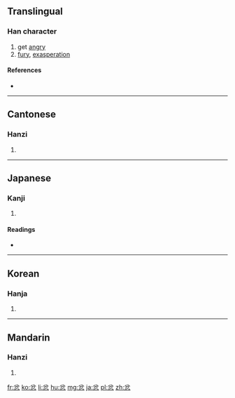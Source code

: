 ==Translingual==

===Han character===
{{Han char|rn=61|rad=心|as=04|sn=8|four=8033<sub>2</sub>|canj=金尸竹心 (CSHP)|ids=⿱[[分]][[心]]}}

# get [[angry]]
# [[fury]], [[exasperation]]

====References====
* {{Han ref|kx=0379.020|dkj=10408|dj=0707.080|hdz=42274.060|uh=5FFF|ud=24575|bh=A9C1|bd=43457}}

----

==Cantonese==

===Hanzi===
{{yue-hanzi|jyut=|y=fan5}}

# {{defn|lang=yue|sort=心04}}

----

==Japanese==

===Kanji===
{{ja-kanji|grade=|rs=心04}}

# {{defn|lang=ja|sort=心04}}

====Readings====
* {{ja-readings|on=[[ふん]] (fun)|kun=[[いかる]] (ikaru)}}

----

==Korean==

===Hanja===
{{ko-hanja|hangeul=분|eumhun=|rv=bun|mr=pun|y=pun}}

# {{defn|lang=ko|sort=心04}}

----

==Mandarin==

===Hanzi===
{{cmn-hanzi|pin=[[fèn]] ([[fen4]])|wg=fen<sup>4</sup>}}

# {{defn|lang=cmn|sort=心04}}

[[fr:忿]]
[[ko:忿]]
[[li:忿]]
[[hu:忿]]
[[mg:忿]]
[[ja:忿]]
[[pl:忿]]
[[zh:忿]]